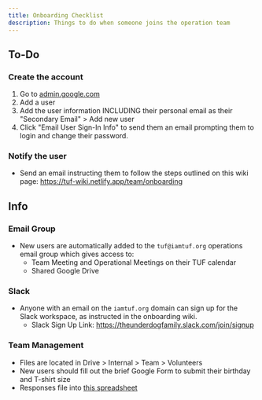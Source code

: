 ```yaml
---
title: Onboarding Checklist
description: Things to do when someone joins the operation team
---
```


## To-Do

### Create the account

1. Go to [admin.google.com](https://admin.google.com/)
2. Add a user
3. Add the user information INCLUDING their personal email as their "Secondary Email" > Add new user
4. Click "Email User Sign-In Info" to send them an email prompting them to login and change their password.

### Notify the user

- Send an email instructing them to follow the steps outlined on this wiki page: https://tuf-wiki.netlify.app/team/onboarding

## Info

### Email Group

- New users are automatically added to the `tuf@iamtuf.org` operations email group which gives access to:
  - Team Meeting and Operational Meetings on their TUF calendar
  - Shared Google Drive

### Slack

- Anyone with an email on the `iamtuf.org` domain can sign up for the Slack workspace, as instructed in the onboarding wiki.
  - Slack Sign Up Link: https://theunderdogfamily.slack.com/join/signup

### Team Management

- Files are located in Drive > Internal > Team > Volunteers
- New users should fill out the brief Google Form to submit their birthday and T-shirt size
- Responses file into [this spreadsheet](https://docs.google.com/spreadsheets/d/1hGFQVmylQ1GTDID0pRCqTVjt0FEEwm3ZsCgSbh7YWAo/edit?usp=sharing)
